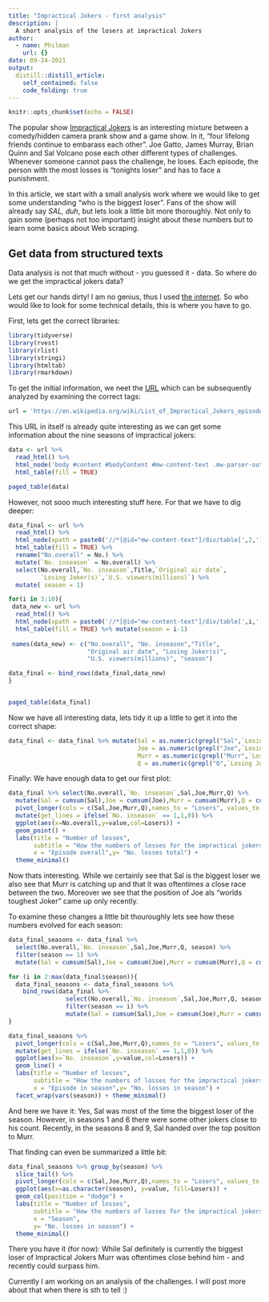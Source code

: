 ```yaml
---
title: "Impractical Jokers - first analysis"
description: |
  A short analysis of the losers at impractical Jokers
author:
  - name: Philman
    url: {}
date: 09-24-2021
output:
  distill::distill_article:
    self_contained: false
    code_folding: true
---
```


```r
knitr::opts_chunk$set(echo = FALSE)
```

The popular show [Impractical Jokers](https://en.wikipedia.org/wiki/Impractical_Jokers) is an interesting mixture between a comedy/hidden camera prank show and a game show. In it, "four lifelong friends continue to embarass each other". Joe Gatto, James Murray, Brian Quinn and Sal Volcano pose each other different types of challenges. Whenever someone cannot pass the challenge, he loses. Each episode, the person with the most losses is "tonights loser" and has to face a punishment. 

In this article, we start with a small analysis work where we would like to get some understanding "who is the biggest loser". Fans of the show will already say *SAL, duh*, but lets look a little bit more thoroughly. Not only to gain some (perhaps not too important) insight about these numbers but to learn some basics about Web scraping. 

## Get data from structured texts

Data analysis is not that much without - you guessed it - data. So where do we get the impractical jokers data? 

Lets get our hands dirty! I am no genius, thus I used [the internet](https://kyleake.medium.com/wikipedia-data-scraping-with-r-rvest-in-action-3c419db9af2d). So who would like to look for some technical details, this is where you have to go. 

First, lets get the correct libraries: 

```r
library(tidyverse)
library(rvest)
library(rlist)
library(stringi)
library(htmltab)
library(rmarkdown)
```

To get the initial information, we neet the [URL](https://en.wikipedia.org/wiki/List_of_Impractical_Jokers_episodes) which can be subsequently analyzed by examining the correct tags: 

```r
url = 'https://en.wikipedia.org/wiki/List_of_Impractical_Jokers_episodes'
```

This URL in itself is already quite interesting as we can get some information about the nine seasons of impractical jokers: 

```r
data <- url %>%
  read_html() %>% 
  html_node('body #content #bodyContent #mw-content-text .mw-parser-output table') %>%
  html_table(fill = TRUE)

paged_table(data)
```

However, not sooo much interesting stuff here. For that we have to dig deeper: 

```r

data_final <- url %>%
  read_html() %>%
  html_node(xpath = paste0('//*[@id="mw-content-text"]/div/table[',2,']')) %>%
  html_table(fill = TRUE) %>% 
  rename("No.overall" = No.) %>% 
  mutate(`No. inseason` = No.overall) %>%
  select(No.overall,`No. inseason`,Title,`Original air date`, 
         `Losing Joker(s)`,`U.S. viewers(millions)`) %>% 
  mutate( season = 1)

for(i in 3:10){
 data_new <- url %>%
  read_html() %>%
  html_node(xpath = paste0('//*[@id="mw-content-text"]/div/table[',i,']')) %>%
  html_table(fill = TRUE) %>% mutate(season = i-1)
 
 names(data_new) <- c("No.overall", "No. inseason","Title", 
                      "Original air date", "Losing Joker(s)", 
                      "U.S. viewers(millions)", "season")

data_final <- bind_rows(data_final,data_new) 
}


paged_table(data_final)

```

Now we have all interesting data, lets tidy it up a little to get it into the correct shape: 

```r
data_final <- data_final %>% mutate(Sal = as.numeric(grepl("Sal",`Losing Joker(s)`)),
                                    Joe = as.numeric(grepl("Joe",`Losing Joker(s)`)),
                                    Murr = as.numeric(grepl("Murr",`Losing Joker(s)`)),
                                    Q = as.numeric(grepl("Q",`Losing Joker(s)`)))
```

Finally: We have enough data to get our first plot:

```r
data_final %>% select(No.overall,`No. inseason`,Sal,Joe,Murr,Q) %>% 
  mutate(Sal = cumsum(Sal),Joe = cumsum(Joe),Murr = cumsum(Murr),Q = cumsum(Q)) %>%
  pivot_longer(cols = c(Sal,Joe,Murr,Q),names_to = "Losers", values_to = "value") %>%
  mutate(get_lines = ifelse(`No. inseason` == 1,1,0)) %>%
  ggplot(aes(x=No.overall,y=value,col=Losers)) + 
  geom_point() + 
  labs(title = "Number of losses",
       subtitle = "How the numbers of losses for the impractical jokers have developed", 
       x = "Episode overall",y= "No. losses total") + 
  theme_minimal()
```

Now thats interesting. While we certainly see that Sal is the biggest loser we also see that Murr is catching up and that it was oftentimes a close race between the two. Moreover we see that the position of Joe als "worlds toughest Joker" came up only recently.

To examine these changes a little bit thouroughly lets see how these numbers evolved for each season: 

```r

data_final_seasons <- data_final %>% 
  select(No.overall,`No. inseason`,Sal,Joe,Murr,Q, season) %>% 
  filter(season == 1) %>% 
  mutate(Sal = cumsum(Sal),Joe = cumsum(Joe),Murr = cumsum(Murr),Q = cumsum(Q))

for (i in 2:max(data_final$season)){
  data_final_seasons <- data_final_seasons %>% 
    bind_rows(data_final %>% 
                select(No.overall,`No. inseason`,Sal,Joe,Murr,Q, season) %>% 
                filter(season == i) %>% 
                mutate(Sal = cumsum(Sal),Joe = cumsum(Joe),Murr = cumsum(Murr),Q = cumsum(Q)))
}

data_final_seasons %>% 
  pivot_longer(cols = c(Sal,Joe,Murr,Q),names_to = "Losers", values_to = "value") %>%
  mutate(get_lines = ifelse(`No. inseason` == 1,1,0)) %>% 
  ggplot(aes(x=`No. inseason`,y=value,col=Losers)) + 
  geom_line() + 
  labs(title = "Number of losses",
       subtitle = "How the numbers of losses for the impractical jokers have developed", 
       x = "Episode in season",y= "No. losses in season") + 
  facet_wrap(vars(season)) + theme_minimal()
```

And here we have it: Yes, Sal was most of the time the biggest loser of the season. However, in seasons 1 and 6 there were some other jokers close to his count. Recently, in the seasons 8 and 9, Sal handed over the top position to Murr. 

That finding can even be summarized a little bit: 

```r
data_final_seasons %>% group_by(season) %>% 
  slice_tail() %>% 
  pivot_longer(cols = c(Sal,Joe,Murr,Q),names_to = "Losers", values_to = "value") %>%
  ggplot(aes(x=as.character(season), y=value, fill=Losers)) + 
  geom_col(position = "dodge") + 
  labs(title = "Number of losses",
       subtitle = "How the numbers of losses for the impractical jokers was per season", 
       x = "Season",
       y= "No. losses in season") + 
  theme_minimal()
```
There you have it (for now): While Sal definitely is currently the biggest loser of Impractical Jokers Murr was oftentimes close behind him - and recently could surpass him. 

Currently I am working on an analysis of the challenges. I will post more about that when there is sth to tell :)
